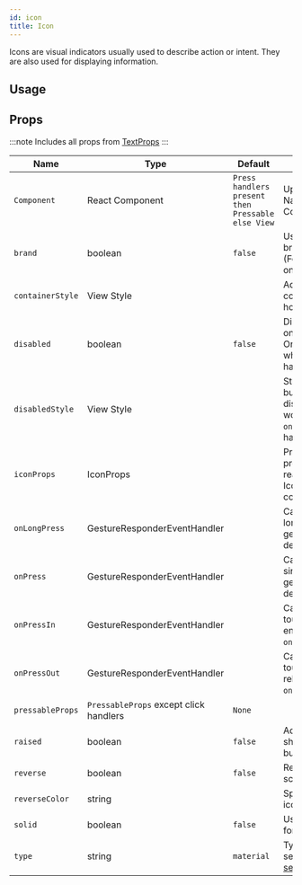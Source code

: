 ```yaml
---
id: icon
title: Icon
---
```



Icons are visual indicators usually used to describe action or intent.
They are also used for displaying information.

## Usage

<Usage />

## Props

:::note
Includes all props from [TextProps](https://reactnative.dev/docs/text#props)
:::

<div class='table-responsive'>

| Name             | Type                                   | Default                                           | Description                                                                  |
| ---------------- | -------------------------------------- | ------------------------------------------------- | ---------------------------------------------------------------------------- |
| `Component`      | React Component                        | `Press handlers present then Pressable else View` | Update React Native Component.                                               |
| `brand`          | boolean                                | `false`                                           | Uses the brands font (FontAwesome5 only).                                    |
| `containerStyle` | View Style                             |                                                   | Add styling to container holding icon.                                       |
| `disabled`       | boolean                                | `false`                                           | Disables onPress events. Only works when `onPress` has a handler.            |
| `disabledStyle`  | View Style                             |                                                   | Style for the button when disabled. Only works when `onPress` has a handler. |
| `iconProps`      | IconProps                              |                                                   | Provide all props from react-native Icon component.                          |
| `onLongPress`    | GestureResponderEventHandler           |                                                   | Called when a long-tap gesture is detected.                                  |
| `onPress`        | GestureResponderEventHandler           |                                                   | Called when a single tap gesture is detected.                                |
| `onPressIn`      | GestureResponderEventHandler           |                                                   | Called when a touch is engaged before `onPress`.                             |
| `onPressOut`     | GestureResponderEventHandler           |                                                   | Called when a touch is released before `onPress`.                            |
| `pressableProps` | `PressableProps` except click handlers | `None`                                            |                                                                              |
| `raised`         | boolean                                | `false`                                           | Adds box shadow to button.                                                   |
| `reverse`        | boolean                                | `false`                                           | Reverses color scheme.                                                       |
| `reverseColor`   | string                                 |                                                   | Specify reverse icon color.                                                  |
| `solid`          | boolean                                | `false`                                           | Uses the solid font.                                                         |
| `type`           | string                                 | `material`                                        | Type of icon set. [Supported sets here](#available-icon-sets).               |

</div>
